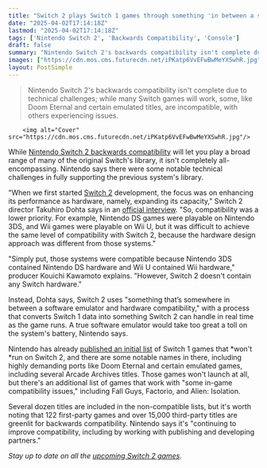 ```yaml
---
title: "Switch 2 plays Switch 1 games through something 'in between a software emulator and hardware compatibility,' so don't expect the same backward compatibility we got on 3DS and Wii U"
date: "2025-04-02T17:14:18Z"
lastmod: "2025-04-02T17:14:18Z"
tags: ['Nintendo Switch 2', 'Backwards Compatibility', 'Console']
draft: false
summary: "Nintendo Switch 2's backwards compatibility isn't complete due to technical challenges;  while many Switch games will work, some, like Doom Eternal and certain emulated titles, are incompatible, with others experiencing issues."
images: ["https://cdn.mos.cms.futurecdn.net/iPKatp6VvEFwBwMeYXSwhR.jpg"]
layout: PostSimple
---
```

> Nintendo Switch 2's backwards compatibility isn't complete due to technical challenges;  while many Switch games will work, some, like Doom Eternal and certain emulated titles, are incompatible, with others experiencing issues.


        <img alt="Cover" src="https://cdn.mos.cms.futurecdn.net/iPKatp6VvEFwBwMeYXSwhR.jpg"/>
        
While [Nintendo Switch 2 backwards compatibility](https://www.gamesradar.com/platforms/nintendo-switch/nintendo-switch-2-backwards-compatibility-explained/) will let you play a broad range of many of the original Switch's library, it isn't completely all-encompassing. Nintendo says there were some notable technical challenges in fully supporting the previous system's library.

"When we first started [Switch 2](https://www.gamesradar.com/nintendo-switch-2-guide/) development, the focus was on enhancing its performance as hardware, namely, expanding its capacity," Switch 2 director Takuhiro Dohta says in an [official interview](https://www.nintendo.com/us/whatsnew/ask-the-developer-vol-16-nintendo-switch-2-part-4/). "So, compatibility was a lower priority. For example, Nintendo DS games were playable on Nintendo 3DS, and Wii games were playable on Wii U, but it was difficult to achieve the same level of compatibility with Switch 2, because the hardware design approach was different from those systems."

"Simply put, those systems were compatible because Nintendo 3DS contained Nintendo DS hardware and Wii U contained Wii hardware," producer Kouichi Kawamoto explains. "However, Switch 2 doesn't contain any Switch hardware."

Instead, Dohta says, Switch 2 uses "something that’s somewhere in between a software emulator and hardware compatibility," with a process that converts Switch 1 data into something Switch 2 can handle in real time as the game runs. A true software emulator would take too great a toll on the system's battery, Nintendo says.

Nintendo has already [published an initial list](https://www.nintendo.com/us/gaming-systems/switch-2/transfer-guide/compatible-games/) of Switch 1 games that *won't *run on Switch 2, and there are some notable names in there, including highly demanding ports like Doom Eternal and certain emulated games, including several Arcade Archives titles. Those games won't launch at all, but there's an additional list of games that work with "some in-game compatibility issues," including Fall Guys, Factorio, and Alien: Isolation.

Several dozen titles are included in the non-compatible lists, but it's worth noting that 122 first-party games and over 15,000 third-party titles are greenlit for backwards compatibility. Nintendo says it's "continuing to improve compatibility, including by working with publishing and developing partners."

*Stay up to date on all the *[<em>upcoming Switch 2 games</em>](https://www.gamesradar.com/upcoming-switch-2-games/)*.*
        